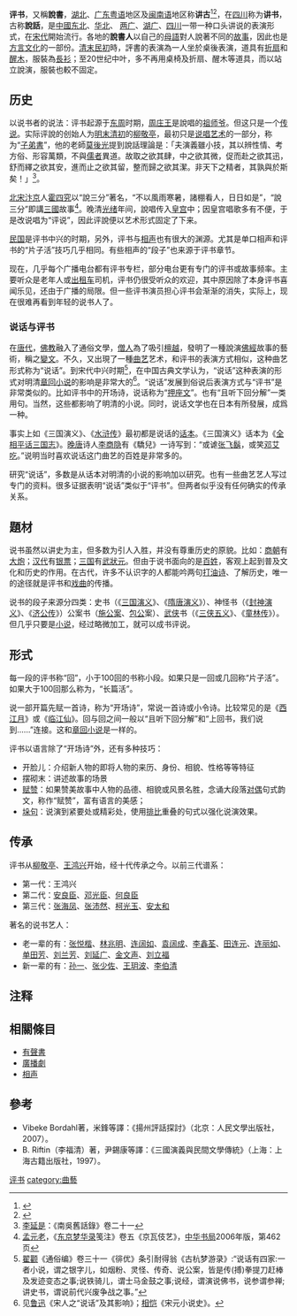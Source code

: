 {{not|单口相声}}
{{otheruses|说话 (消歧义)}}
'''评书'''，又稱'''說書'''，[[湖北|湖北]]、[[广东|广东]][[粤语|粤语]]地区及[[闽南语|闽南语]]地区称'''讲古'''<ref>{{Cite web|title=湖北大公网 > 民风民俗 > 讲古|url=http://www.hbdgw.com/content.asp?id=26394|access-date=2011-01-02|archive-url=https://web.archive.org/web/20180206154954/http://www.hbdgw.com/content.asp?id=26394|archive-date=2018-02-06|dead-url=yes}}</ref><ref>{{Cite web|title=中華民國教育部臺灣閩南語常用詞辭典|url=http://twblg.dict.edu.tw/holodict_new/result_detail.jsp?n_no=12410&curpage=1&sample=%E8%AC%9B%E5%8F%A4&radiobutton=1&querytarget=1&limit=20&pagenum=1&rowcount=2|accessdate=2014-08-14|archive-url=https://web.archive.org/web/20171116075051/http://twblg.dict.edu.tw/holodict_new/result_detail.jsp?n_no=12410&curpage=1&sample=%E8%AC%9B%E5%8F%A4&radiobutton=1&querytarget=1&limit=20&pagenum=1&rowcount=2|archive-date=2017-11-16|dead-url=no}}</ref>，在[[四川|四川]]称为'''讲书'''，古称'''說話'''，是[[中國|中國]][[中国东北地区|东北]]、[[华北地区|华北]]、 [[两广|两广]]、[[湖广|湖广]]、[[四川省|四川]]一带一种口头讲说的表演形式，在[[宋朝|宋代]]開始流行。各地的'''說書人'''以自己的[[母語|母語]]對人說著不同的[[故事|故事]]，因此也是[[方言|方言]][[文化|文化]]的一部份。[[清朝|清末]][[中華民國大陸時期|民初]]時，評書的表演為一人坐於桌後表演，道具有[[折扇|折扇]]和[[醒木|醒木]]，服裝為[[長衫|長衫]]；至20世纪中叶，多不再用桌椅及折扇、醒木等道具，而以站立說演，服裝也較不固定。

== 历史 == 
以说书者的说法：评书起源于[[东周|东周]]时期，[[周莊王|周庄王]]是說唱的[[祖師|祖师爷]]。但这只是一个[[传说|传说]]。实际评說的创始人为[[明末|明末]][[清初|清初]]的[[柳敬亭|柳敬亭]]，最初只是[[说唱艺术|说唱艺术]]的一部分，称为“[[子弟书|子弟書]]”，他的老師[[莫後光|莫後光]]提到說話理論是：「夫演義雖小技，其以辨性情、考方俗、形容萬類，不與[[儒者|儒者]]異道。故取之欲其肆，中之欲其微，促而赴之欲其迅，舒而繹之欲其安，進而止之欲其留，整而歸之欲其潔。非天下之精者，其孰與於斯矣！」<ref>[[李延是|李延是]]：《南吳舊話錄》卷二十一</ref>。

[[北宋|北宋]][[汴梁|汴京]]人[[霍四究|霍四究]]以“說三分”著名，“不以風雨寒暑，諸棚看人，日日如是”，“說三分”即講[[三國|三國]]故事<ref>[[孟元老|孟元老]]，《[[东京梦华录|东京梦华录]]笺注》卷五《京瓦伎艺》，[[中华书局|中华书局]]2006年版，第462页</ref>。晚清[[光绪|光绪]]年间，說唱传入[[皇宫|皇宫]]中；因皇宫唱歌多有不便，于是改说唱为“评说”，因此评說便以艺术形式固定了下来。

[[中華民國|民国]]是评书中兴的时期，{{fact|time=2008-07-24|据记载：当时“撂地”说书人说《[[三国演义|三国]]》，便万人空巷，把街道围得满满的。}}另外，评书与[[相声|相声]]也有很大的渊源。尤其是单口相声和评书的“片子活”技巧几乎相同。有些相声的“段子”也来源于评书章节。

现在，几乎每个广播电台都有评书专栏，部分电台更有专门的评书或故事频率。主要听众是老年人或[[出租车|出租车]]司机，评书仍很受听众的欢迎，其中原因除了本身评书喜闻乐见，还由于广播的局限。但一些评书演员担心评书会渐渐的消失，实际上，现在很难再看到年轻的说书人了。

=== 说话与评书 ===
在[[唐朝|唐代]]，[[佛教|佛教]]融入了通俗文學，[[比丘|僧人]]為了吸引[[檀越|檀越]]，發明了一種說演[[佛經|佛經]]故事的藝術，稱之[[變文|變文]]。不久，又出現了一種[[曲艺|曲艺]]艺术，和评书的表演方式相似，这种曲艺形式称为“说话”。到宋代中兴时期<ref>[[翟颧|翟颧]]《通俗编》卷三十一《徘优》条引耐得翁《古杭梦游录》:“说话有四家:一者小说，谓之银字儿，如烟粉、灵怪、传奇、说公案，皆是传(搏)拳提刀赶棒及发迹变态之事;说铁骑儿，谓士马金鼓之事;说经，谓演说佛书，说参谓参禅;讲史书，谓说前代兴废争战之事。”</ref>，在中国古典文学认为，“说话”这种表演的形式对明清[[章回小说|章回小说]]的影响是非常大的<ref>见[[鲁迅|鲁迅]]《宋人之“说话”及其影响》；[[相恺|相恺]]《宋元小说史》。</ref>。“说话”发展到俗说后表演方式与“评书”是非常类似的。比如评书中的开场诗，说话称为“[[押座文|押座文]]”。也有“且听下回分解”一类用句。当然，这些都影响了明清的小说。同时，说话文学也在日本有所發展，成爲一种{{lj|说话 (日本)|説話|本土文学形式}}。

事实上如《三国演义》、《[[水浒传|水浒传]]》最初都是说话的[[话本|话本]]。《三国演义》话本为《[[三国志平话|全相平话三国志]]》。[[晚唐|晚唐]]诗人[[李商隐|李商隐]]有《驕兒》一诗写到：“或谑[[张飞|张飞]][[鬍|鬍]]，或笑[[邓艾|邓艾]][[口吃|吃]]。”说明当时喜欢说话这门曲艺的百姓是非常多的。

研究“说话”，多数是从话本对明清的小说的影响加以研究。也有一些曲艺艺人写过专门的资料。很多证据表明“说话”类似于“评书”。但两者似乎没有任何确实的传承关系。
== 題材 ==
说书虽然以讲史为主，但多数为引人入胜，并没有尊重历史的原貌。比如：[[商朝|商朝]]有[[大炮|大炮]]；[[汉朝|汉代]]有[[銀票|银票]]；[[三国|三国]]有[[武举|武狀元]]。但由于说书面向的是[[百姓|百姓]]，客观上起到普及文化和历史的作用。在古代，许多不认识字的人都能吟两句[[打油诗|打油诗]]、了解历史，唯一的途径就是评书和[[戏曲|戏曲]]的传播。

说书的段子来源分四类：史书（《[[三国演义|三国演义]]》、《[[隋唐演义|隋唐演义]]》）、神怪书（《[[封神演义|封神演义]]》、《[[济公传|济公传]]》）公案书（[[施公案|施公案]]、[[包公|包公]]案）、[[武俠小說|武侠]]书（《[[三侠五义|三侠五义]]》、《[[童林传|童林传]]》）。但几乎只要是[[小说|小说]]，经过略微加工，就可以成书评说。

== 形式 ==
每一段的评书称“回”，小于100回的书称小段。如果只是一回或几回称“片子活”。如果大于100回那么称为，“长篇活”。

说一部开篇先赋一首诗，称为“开场诗”，常说一首诗或小令诗。比较常见的是《[[西江月|西江月]]》或《[[临江仙|临江仙]]》。回与回之间一般以“且听下回分解”和“上回书，我们说到......”连接。这和[[章回小说|章回小说]]是一样的。

评书以语言除了“开场诗”外，还有多种技巧：
* 开脸儿：介绍新人物的即将人物的来历、身份、相貌、性格等等特征
* 摆砌末：讲述故事的场景
* [[赋赞|赋赞]]：如果赞美故事中人物的品德、相貌或风景名胜，念诵大段落[[对偶|对偶]]句式韵文，称作“赋赞”，富有语言的美感；
* [[垛句|垛句]]：说演到紧要处或精彩处，使用[[排比|排比]]重叠的句式以强化说演效果。

== 传承 ==
评书从[[柳敬亭|柳敬亭]]、[[王鸿兴|王鸿兴]]开始，经十代传承之今。以前三代谱系：
* 第一代：王鸿兴
* 第二代：[[安良臣|安良臣]]、[[邓光臣|邓光臣]]、[[何良臣|何良臣]]
* 第三代：[[张海凤|张海凤]]、[[张沛然|张沛然]]、[[柯光玉|柯光玉]]、[[安太和|安太和]]

著名的说书艺人：
* 老一辈的有：[[张悦楷|张悦楷]]、[[林兆明|林兆明]]、[[连阔如|连阔如]]、[[袁阔成|袁阔成]]、[[李鑫荃|李鑫荃]]、[[田连元|田连元]]、[[连丽如|连丽如]]、[[单田芳|单田芳]]、[[刘兰芳|刘兰芳]]、[[刘延广|刘延广]]、[[金文声|金文声]]、[[刘立福|刘立福]]
* 新一辈的有：[[孙一|孙一]]、[[张少佐|张少佐]]、[[王玥波|王玥波]]、[[李伯清|李伯清]]

== 注释 ==
<div class="references-small">
<references />
</div>

== 相關條目 ==
* [[有聲書|有聲書]]
* [[廣播劇|廣播劇]]
* [[相声|相声]]

== 參考 ==
* Vibeke Bordahl著，米鋒等譯：《揚州評話探討》（北京：人民文學出版社，2007）。
* B. Riftin（李福清）著，尹錫康等譯：《三國演義與民間文學傳統》（上海：上海古籍出版社，1997）。

{{老天津卫}}
{{老北京城}}

{{DEFAULTSORT:评书}}
[[category:评书|]]
[[category:曲藝|category:曲藝]]